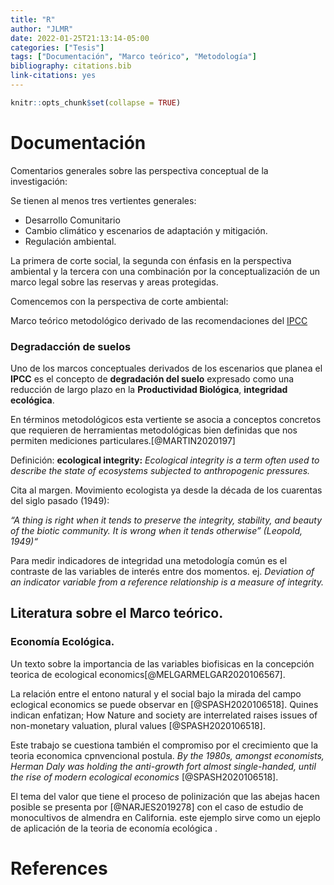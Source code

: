 ```yaml
---
title: "R"
author: "JLMR"
date: 2022-01-25T21:13:14-05:00
categories: ["Tesis"]
tags: ["Documentación", "Marco teórico", "Metodología"]
bibliography: citations.bib
link-citations: yes
---
```



```r
knitr::opts_chunk$set(collapse = TRUE)
```

# Documentación 

Comentarios generales sobre las perspectiva conceptual de la investigación: 

Se tienen al menos tres vertientes generales: 

+ Desarrollo Comunitario
+ Cambio climático y escenarios de adaptación y mitigación. 
+ Regulación ambiental.


La primera de corte social, la segunda con énfasis en la perspectiva ambiental y la tercera con una combinación por la conceptualización de un marco legal sobre las reservas y areas protegidas.

Comencemos con la perspectiva de corte ambiental: 

Marco teórico metodológico derivado de las recomendaciones del  [IPCC](https://www.ipcc.ch/srccl/chapter/summary-for-policymakers/)

### Degradacción de suelos


Uno de los marcos  conceptuales derivados de los escenarios que planea el **IPCC** es el concepto de **degradación del suelo**  expresado como una 
reducción de largo plazo en la **Productividad Biológica**, **integridad ecológica**. 

En términos metodológicos esta vertiente se asocia a conceptos concretos que requieren de herramientas metodológicas bien definidas que nos permiten mediciones particulares.[@MARTIN2020197]

Definición: **ecological integrity:**   *Ecological integrity is a term often used to describe the state of ecosystems subjected to anthropogenic pressures.*


Cita al margen.  Movimiento  ecologista ya desde la década de los cuarentas del siglo pasado (1949): 

*"A thing is right when it tends to preserve the integrity, stability, and 
beauty of the biotic community.  It is wrong when it tends otherwise” (Leopold, 1949)"*

Para medir indicadores de integridad una metodología común es el contraste de las variables de interés entre dos momentos. ej. *Deviation of an indicator variable from a reference relationship is a measure of integrity.*


## Literatura sobre el Marco teórico. 


### Economía Ecológica.


Un texto sobre la importancia de las variables biofisicas en la concepción teorica de ecological economics[@MELGARMELGAR2020106567].

La relación entre el entono natural y el social bajo la mirada del campo eclogical economics se puede observar en [@SPASH2020106518]. Quines indican enfatizan;   How Nature and society are interrelated raises issues of non-monetary valuation, plural values [@SPASH2020106518].

Este trabajo se cuestiona también el compromiso por el crecimiento que la teoria economica cpnvencional postula. *By the 1980s, amongst economists, Herman Daly was holding the anti-growth fort almost single-handed, until the rise of modern ecological economics* [@SPASH2020106518]. 


El tema del valor que tiene el proceso de  polinización que las abejas hacen posible se presenta por [@NARJES2019278] con el caso de estudio de  monocultivos de almendra en California. este ejemplo sirve como un ejeplo de aplicación de la teoria de economía ecológica . 

# References